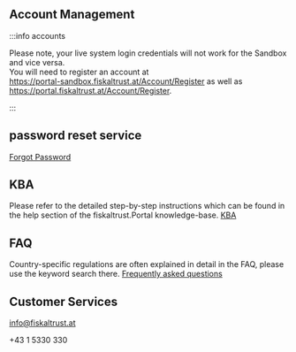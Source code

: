 ## Account Management

:::info accounts

Please note, your live system login credentials will not work for the Sandbox and vice versa.  
You will need to register an account at  
https://portal-sandbox.fiskaltrust.at/Account/Register as well as  
https://portal.fiskaltrust.at/Account/Register.

:::

## password reset service
[Forgot Password](https://portal-sandbox.fiskaltrust.at/Account/ForgotPassword)

## KBA 
Please refer to the detailed step-by-step instructions which can be found in the help section of the fiskaltrust.Portal knowledge-base.
[KBA](https://portal-sandbox.fiskaltrust.at/KBArticle)

## FAQ

Country-specific regulations are often explained in detail in the FAQ, please use the keyword search there.
[Frequently asked questions](https://docs.fiskaltrust.cloud/docs/faq/austria)   

## Customer Services

info@fiskaltrust.at  

+43 1 5330 330  